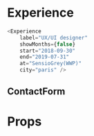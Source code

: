
<Meta title="Molecules|Experience" component={Experience}/>

# Experience

<Preview>
  <Experience 
    label="UX/UI designer"
    showMonths={false}
    start="2018-09-30"
    end="2019-07-31" 
    at="SensioGrey(WWP)"
    city="paris" />
</Preview>

```javascript
<Experience 
    label="UX/UI designer"
    showMonths={false}
    start="2018-09-30"
    end="2019-07-31" 
    at="SensioGrey(WWP)"
    city="paris" />
```

## ContactForm

<Preview>
  <Story name="Experience">
    <Experience 
    label="UX/UI designer"
    showMonths={false}
    start="2018-09-30"
    end="2019-07-31" 
    at="SensioGrey(WWP)"
    city="paris" />
  </Story>
</Preview>

# Props

<Props of={Experience}/>